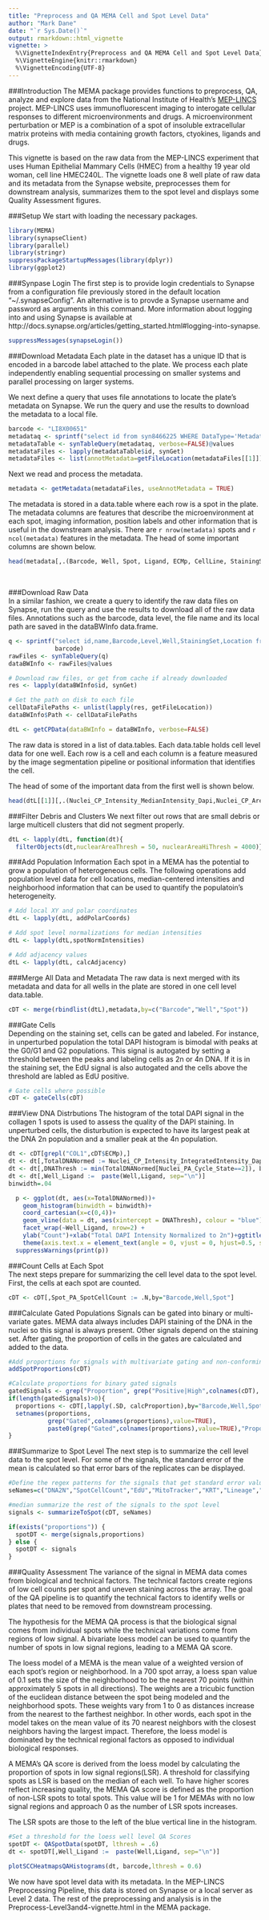 ```yaml
---
title: "Preprocess and QA MEMA Cell and Spot Level Data"
author: "Mark Dane"
date: "`r Sys.Date()`"
output: rmarkdown::html_vignette
vignette: >
  %\VignetteIndexEntry{Preprocess and QA MEMA Cell and Spot Level Data}
  %\VignetteEngine{knitr::rmarkdown}
  %\VignetteEncoding{UTF-8}
---
```


###Introduction
  The MEMA package provides functions to preprocess, QA, analyze and explore data from the National Institute of Health's  [MEP-LINCS](https://www.synapse.org/#!Synapse:syn2862345) project. MEP-LINCS uses immunofluorescent imaging to interogate cellular responses to different microenvironments and drugs. A microenvironment perturbation or MEP is a combination of a spot of insoluble extracellular matrix proteins with media containing growth factors, ctyokines, ligands and drugs.

  This vignette is based on the raw data from the MEP-LINCS experiment that uses Human Epithelial Mammary Cells (HMEC) from a healthy 19 year old woman, cell line HMEC240L. The vignette loads one 8 well plate of raw data and its metadata from the Synapse website, preprocesses them for downstream analysis, summarizes them to the spot level and displays some Quality Assessment figures. 
 
###Setup 
  We start with loading the necessary packages.

  
```r
library(MEMA)
library(synapseClient)
library(parallel)
library(stringr)
suppressPackageStartupMessages(library(dplyr))
library(ggplot2)

```

###Synpase Login
  The first step is to provide login credentials to Synapse from a configuration file previously stored in the default location “~/.synapseConfig”. An alternative is to provde a Synapse username and password as arguments in this command. More information about logging into and using Synapse is available at http://docs.synapse.org/articles/getting_started.html#logging-into-synapse.  
  
```r
suppressMessages(synapseLogin())
```

###Download Metadata
  Each plate in the dataset has a unique ID that is encoded in a barcode label attached to the plate. We process each plate independently enabling sequential processing on smaller systems and parallel processing on larger systems. 
  
  We next define a query that uses file annotations to locate the plate's metadata on Synapse. We run the query and use the results to download the metadata to a local file.

```r

barcode <- "LI8X00651"
metadataq <- sprintf("select id from syn8466225 WHERE DataType='Metadata' AND Barcode='%s'",barcode)
metadataTable <- synTableQuery(metadataq, verbose=FALSE)@values
metadataFiles <- lapply(metadataTable$id, synGet)
metadataFiles <- list(annotMetadata=getFileLocation(metadataFiles[[1]]))
```

  Next we read and process the metadata.
  
```r

metadata <- getMetadata(metadataFiles, useAnnotMetadata = TRUE)

```

  The metadata is stored in a data.table where each row is a spot in the plate.  The metadata columns are features that describe the microenvironment at each spot, imaging information, position labels and other information that is useful in the downstream analysis. There are `r nrow(metadata)` spots and `r ncol(metadata)` features in the metadata. The head of some important columns are shown below.  
  
```r
head(metadata[,.(Barcode, Well, Spot, Ligand, ECMp, CellLine, StainingSet)])
```
<br>

###Download Raw Data  
  In a similar fashion, we create a query to identify the raw data files on Synapse, run the query and use the results to download all of the raw data files.  Annotations such as the barcode, data level, the file name and its local path are saved in the dataBWInfo data.frame.    

```r

q <- sprintf("select id,name,Barcode,Level,Well,StainingSet,Location from syn7800478 WHERE Level='0' AND Barcode='%s'",
             barcode)
rawFiles <- synTableQuery(q)
dataBWInfo <- rawFiles@values

# Download raw files, or get from cache if already downloaded
res <- lapply(dataBWInfo$id, synGet)

# Get the path on disk to each file
cellDataFilePaths <- unlist(lapply(res, getFileLocation))
dataBWInfo$Path <- cellDataFilePaths

dtL <- getCPData(dataBWInfo = dataBWInfo, verbose=FALSE)

```

  The raw data is stored in a list of data.tables. Each data.table holds cell level data for one well. Each row is a cell and each column is a feature measured by the image segmentation pipeline or positional information that identifies the cell.  
  
  The head of some of the important data from the first well is shown below.
  
```r
head(dtL[[1]][,.(Nuclei_CP_Intensity_MedianIntensity_Dapi,Nuclei_CP_AreaShape_Area)])
```

###Filter Debris and Clusters
  We next filter out rows that are small debris or large multicell clusters that did not segment properly.
  
```r
dtL <- lapply(dtL, function(dt){
  filterObjects(dt,nuclearAreaThresh = 50, nuclearAreaHiThresh = 4000)})
```

###Add Population Information
  Each spot in a MEMA has the potential to grow a population of heterogeneous cells. The following operations add population level data for cell locations, median-centered intensities and neighborhood information that can be used to quantify the populatoin's heterogeneity.  
  
```r
# Add local XY and polar coordinates
dtL <- lapply(dtL, addPolarCoords)

# Add spot level normalizations for median intensities
dtL <- lapply(dtL,spotNormIntensities)

# Add adjacency values
dtL <- lapply(dtL, calcAdjacency)
```

###Merge All Data and Metadata
  The raw data is next merged with its metadata and data for all wells in the plate are stored in one cell level data.table.  
  
```r

cDT <- merge(rbindlist(dtL),metadata,by=c("Barcode","Well","Spot"))
```

###Gate Cells   
  Depending on the staining set, cells can be gated and labeled. For instance, in unperturbed population the  total DAPI histogram is bimodal with peaks at the G0/G1 and G2 populations. This signal is autogated by setting a threshold between the peaks and labeling cells as 2n or 4n DNA. If it is in the staining set, the EdU signal is also autogated and the cells above the threshold are labled as EdU positive.  
  
```r
# Gate cells where possible
cDT <- gateCells(cDT)
```

###View DNA Distrbutions
  The histogram of the total DAPI signal in the collagen 1 spots is used to assess the quality of the DAPI staining. In unperturbed cells, the disturbution is expected to have its largest peak at the DNA 2n population and a smaller peak at the 4n population.
  
```r
dt <- cDT[grepl("COL1",cDT$ECMp),]
dt <- dt[,TotalDNANormed := Nuclei_CP_Intensity_IntegratedIntensity_Dapi/median(Nuclei_CP_Intensity_IntegratedIntensity_Dapi[Nuclei_PA_Cycle_State==1]), by="Barcode,Well"]
dt <- dt[,DNAThresh := min(TotalDNANormed[Nuclei_PA_Cycle_State==2]), by="Barcode,Well"]
dt <- dt[,Well_Ligand :=  paste(Well,Ligand, sep="\n")]
binwidth=.04

  p <- ggplot(dt, aes(x=TotalDNANormed))+
    geom_histogram(binwidth = binwidth)+
    coord_cartesian(x=c(0,4))+
    geom_vline(data = dt, aes(xintercept = DNAThresh), colour = "blue")+
    facet_wrap(~Well_Ligand, nrow=2) +
    ylab("Count")+xlab("Total DAPI Intensity Normalized to 2n")+ggtitle(paste("Total DAPI Intensity:",barcode))+
    theme(axis.text.x = element_text(angle = 0, vjust = 0, hjust=0.5, size=rel(.5)), axis.text.y = element_text(angle = 0, vjust = 0.5, hjust=1, size=rel(1)), plot.title = element_text(size = rel(.8)),legend.text=element_text(size = rel(.3)),legend.title=element_text(size = rel(.3)),strip.text.x = element_text(size = rel(.4)))
  suppressWarnings(print(p))


```

###Count Cells at Each Spot  
  The next steps prepare for summarizing the cell level data to the spot level. First, the cells at each spot are counted.  
  
```r
cDT <- cDT[,Spot_PA_SpotCellCount := .N,by="Barcode,Well,Spot"]

```

###Calculate Gated Populations
  Signals can be gated into binary or multi-variate gates. MEMA data always includes DAPI staining of the DNA in the nuclei so this signal is always present. Other signals depend on the staining set. After gating, the proportion of cells in the gates are calculated and added to the data.  
  
```r
#Add proportions for signals with multivariate gating and non-conforming gate values
addSpotProportions(cDT)

#Calculate proportions for binary gated signals
gatedSignals <- grep("Proportion", grep("Positive|High",colnames(cDT), value=TRUE), value=TRUE, invert=TRUE)
if(length(gatedSignals)>0){
  proportions <- cDT[,lapply(.SD, calcProportion),by="Barcode,Well,Spot", .SDcols=gatedSignals]
  setnames(proportions,
           grep("Gated",colnames(proportions),value=TRUE),
           paste0(grep("Gated",colnames(proportions),value=TRUE),"Proportion"))
}
```

###Summarize to Spot Level
  The next step is to summarize the cell level data to the spot level. For some of the signals, the standard error of the mean is calculated so that error bars of the replicates can be displayed. 

```r
#Define the regex patterns for the signals that get standard error values.
seNames=c("DNA2N","SpotCellCount","EdU","MitoTracker","KRT","Lineage","Fibrillarin")

#median summarize the rest of the signals to the spot level
signals <- summarizeToSpot(cDT, seNames)

if(exists("proportions")) {
  spotDT <- merge(signals,proportions)
} else {
  spotDT <- signals
}
```

###Quality Assessment
The variance of the signal in MEMA data comes from biological and technical factors. The technical factors create regions of low cell counts per spot and uneven staining across the array. The goal of the QA pipeline is to quantify the technical factors to identify wells or plates that need to be removed from downstream processing.

The hypothesis for the MEMA QA process is that the biological signal comes from individual spots while the technical variations come from regions of low signal. A bivariate loess model can be used to quantify the number of spots in low signal regions, leading to a MEMA QA score. 

The loess model of a MEMA is the mean value of a weighted version of each spot's region or neighborhood. In a 700 spot array, a loess span value of 0.1 sets the size of the neighborhood to be the nearest 70 points (within approximately 5 spots in all directions). The weights are a tricubic function of the euclidean distance between the spot being modeled and the neighborhood spots. These weights vary from 1 to 0 as distances increase from the nearest to the farthest neighbor. In other words, each spot in the model takes on the mean value of its 70 nearest neighbors with the closest neighbors having the largest impact. Therefore, the loess model is dominated by the technical regional factors as opposed to individual biological responses.

A MEMA's QA score is derived from the loess model by calculating the proportion of spots in low signal regions(LSR). A threshold for classifying spots as LSR is based on the median of each well. To have higher scores reflect increasing quality, the MEMA QA score is defined as the proportion of non-LSR spots to total spots. This value will be 1 for MEMAs with no low signal regions and approach 0 as the number of LSR spots increases.

The LSR spots are those to the left of the blue vertical line in the histogram. 
  
```r
#Set a threshold for the loess well level QA Scores
spotDT <- QASpotData(spotDT, lthresh = .6)
dt <- spotDT[,Well_Ligand :=  paste(Well,Ligand, sep="\n")]

plotSCCHeatmapsQAHistograms(dt, barcode,lthresh = 0.6)

```

  We now have spot level data with its metadata. In the MEP-LINCS Preprocessing Pipeline, this data is stored on Synapse or a local server as Level 2 data. The rest of the preprocessing and analysis is in the Preprocess-Level3and4-vignette.html in the MEMA package.  

